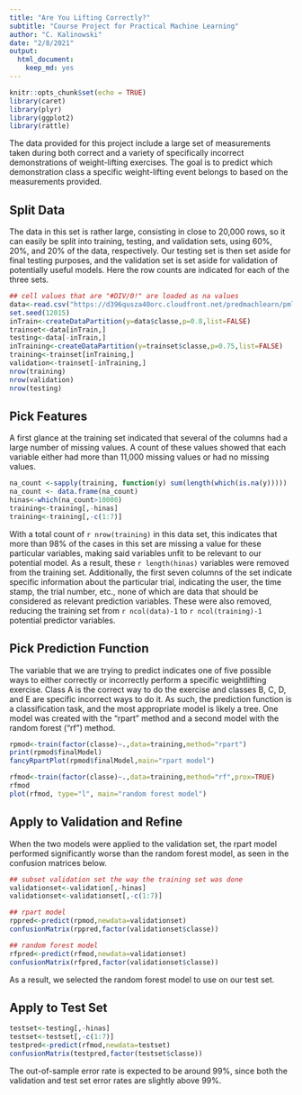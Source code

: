 ```yaml
---
title: "Are You Lifting Correctly?"
subtitle: "Course Project for Practical Machine Learning"
author: "C. Kalinowski"
date: "2/8/2021"
output: 
  html_document: 
    keep_md: yes
---
```


```r
knitr::opts_chunk$set(echo = TRUE)
library(caret)
library(plyr)
library(ggplot2)
library(rattle)
```


The data provided for this project include a large set of measurements taken during both correct and a variety of specifically incorrect demonstrations of weight-lifting exercises. The goal is to predict which demonstration class a specific weight-lifting event belongs to based on the measurements provided.

## Split Data


The data in this set is rather large, consisting in close to 20,000 rows, so it can easily be split into training, testing, and validation sets, using 60%, 20%, and 20% of the data, respectively. Our testing set is then set aside for final testing purposes, and the validation set is set aside for validation of potentially useful models. Here the row counts are indicated for each of the three sets. 

```R
## cell values that are "#DIV/0!" are loaded as na values
data<-read.csv("https://d396qusza40orc.cloudfront.net/predmachlearn/pml-training.csv",na.strings=c("#DIV/0!","","NA"))
set.seed(12015)
inTrain<-createDataPartition(y=data$classe,p=0.8,list=FALSE)
trainset<-data[inTrain,]
testing<-data[-inTrain,]
inTraining<-createDataPartition(y=trainset$classe,p=0.75,list=FALSE)
training<-trainset[inTraining,]
validation<-trainset[-inTraining,]
nrow(training)
nrow(validation)
nrow(testing)

```

## Pick Features

A first glance at the training set indicated that several of the columns had a large number of missing values. A count of these values showed that each variable either had more than 11,000 missing values or had no missing values. 

```R

na_count <-sapply(training, function(y) sum(length(which(is.na(y)))))
na_count <- data.frame(na_count)
hinas<-which(na_count>10000)
training<-training[,-hinas]
training<-training[,-c(1:7)]
```

With a total count of `r nrow(training)` in this data set, this indicates that more than 98% of the cases in this set are missing a value for these particular variables, making said variables unfit to be relevant to our potential model. As a result, these `r length(hinas)` variables were removed from the training set. Additionally, the first seven columns of the set indicate specific information about the particular trial, indicating the user, the time stamp, the trial number, etc., none of which are data that should be considered as relevant prediction variables. These were also removed, reducing the training set from `r ncol(data)-1` to `r ncol(training)-1` potential predictor variables.

## Pick Prediction Function

The variable that we are trying to predict indicates one of five possible ways to either correctly or incorrectly perform a specific weightlifting exercise. Class A is the correct way to do the exercise and classes B, C, D, and E are specific incorrect ways to do it. As such, the prediction function is a classification task, and the most appropriate model is likely a tree. One model was created with the "rpart" method and a second model with the random forest ("rf") method.


```R
rpmod<-train(factor(classe)~.,data=training,method="rpart")
print(rpmod$finalModel)
fancyRpartPlot(rpmod$finalModel,main="rpart model")

rfmod<-train(factor(classe)~.,data=training,method="rf",prox=TRUE)
rfmod
plot(rfmod, type="l", main="random forest model")

```


## Apply to Validation and Refine

When the two models were applied to the validation set, the rpart model performed significantly worse than the random forest model, as seen in the confusion matrices below.

```R
## subset validation set the way the training set was done
validationset<-validation[,-hinas]
validationset<-validationset[,-c(1:7)]

## rpart model
rppred<-predict(rpmod,newdata=validationset)
confusionMatrix(rppred,factor(validationset$classe)) 

## random forest model
rfpred<-predict(rfmod,newdata=validationset)
confusionMatrix(rfpred,factor(validationset$classe))
```

As a result, we selected the random forest model to use on our test set.

## Apply to Test Set

```R
testset<-testing[,-hinas]
testset<-testset[,-c(1:7)]
testpred<-predict(rfmod,newdata=testset)
confusionMatrix(testpred,factor(testset$classe))
```

The out-of-sample error rate is expected to be around 99%, since both the validation and test set error rates are slightly above 99%.